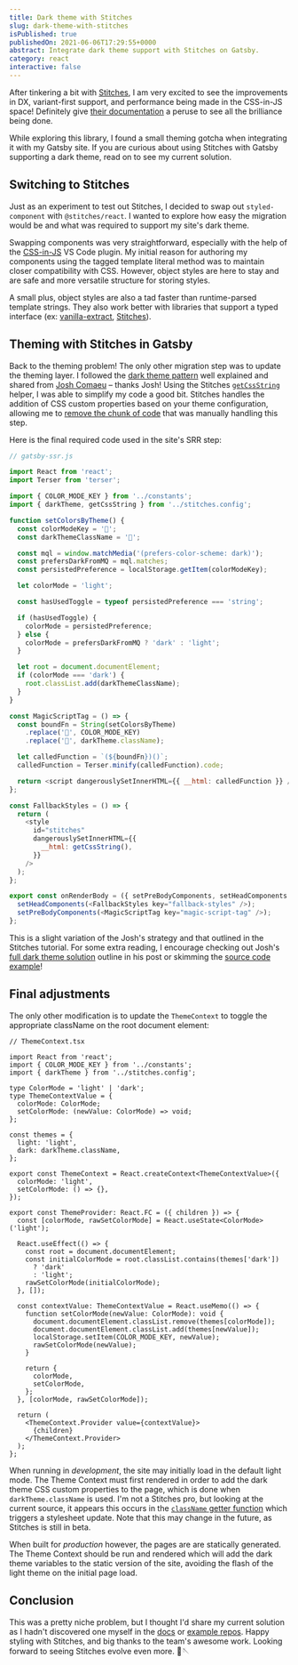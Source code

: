 ```yaml
---
title: Dark theme with Stitches
slug: dark-theme-with-stitches
isPublished: true
publishedOn: 2021-06-06T17:29:55+0000
abstract: Integrate dark theme support with Stitches on Gatsby.
category: react
interactive: false
---
```


After tinkering a bit with [Stitches], I am very excited to see the improvements in DX, variant-first support, and performance being made in the CSS-in-JS space! Definitely give [their documentation](https://stitches.dev/docs/introduction) a peruse to see all the brilliance being done.

While exploring this library, I found a small theming gotcha when integrating it with my Gatsby site. If you are curious about using Stitches with Gatsby supporting a dark theme, read on to see my current solution.

## Switching to Stitches

Just as an experiment to test out Stitches, I decided to swap out `styled-component` with `@stitches/react`. I wanted to explore how easy the migration would be and what was required to support my site's dark theme.

Swapping components was very straightforward, especially with the help of the [CSS-in-JS](https://marketplace.visualstudio.com/items?itemName=paulmolluzzo.convert-css-in-js) VS Code plugin. My initial reason for authoring my components using the tagged template literal method was to maintain closer compatibility with CSS. However, object styles are here to stay and are safe and more versatile structure for storing styles.

A small plus, object styles are also a tad faster than runtime-parsed template strings. They also work better with libraries that support a typed interface (ex: [vanilla-extract], [Stitches]).

## Theming with Stitches in Gatsby

Back to the theming problem! The only other migration step was to update the theming layer. I followed the [dark theme pattern](https://www.joshwcomeau.com/react/dark-mode/) well explained and shared from [Josh Comaeu](https://www.joshwcomeau.com/) – thanks Josh! Using the Stitches [`getCssString`](https://stitches.dev/docs/api#getcssstring) helper, I was able to simplify my code a good bit. Stitches handles the addition of CSS custom properties based on your theme configuration, allowing me to [remove the chunk of code](https://github.com/samrose3/samrose.me/pull/3/commits/bf67678b74e3da25e46882795faa7f2fc01f16de#diff-b26a79685dd67a0833a9124b52b8e4ef4cf037512f54415906aa367e75420193L73) that was manually handling this step.

Here is the final required code used in the site's SRR step:

```js
// gatsby-ssr.js

import React from 'react';
import Terser from 'terser';

import { COLOR_MODE_KEY } from '../constants';
import { darkTheme, getCssString } from '../stitches.config';

function setColorsByTheme() {
  const colorModeKey = '🔑';
  const darkThemeClassName = '🌙';

  const mql = window.matchMedia('(prefers-color-scheme: dark)');
  const prefersDarkFromMQ = mql.matches;
  const persistedPreference = localStorage.getItem(colorModeKey);

  let colorMode = 'light';

  const hasUsedToggle = typeof persistedPreference === 'string';

  if (hasUsedToggle) {
    colorMode = persistedPreference;
  } else {
    colorMode = prefersDarkFromMQ ? 'dark' : 'light';
  }

  let root = document.documentElement;
  if (colorMode === 'dark') {
    root.classList.add(darkThemeClassName);
  }
}

const MagicScriptTag = () => {
  const boundFn = String(setColorsByTheme)
    .replace('🔑', COLOR_MODE_KEY)
    .replace('🌙', darkTheme.className);

  let calledFunction = `(${boundFn})()`;
  calledFunction = Terser.minify(calledFunction).code;

  return <script dangerouslySetInnerHTML={{ __html: calledFunction }} />;
};

const FallbackStyles = () => {
  return (
    <style
      id="stitches"
      dangerouslySetInnerHTML={{
        __html: getCssString(),
      }}
    />
  );
};

export const onRenderBody = ({ setPreBodyComponents, setHeadComponents }) => {
  setHeadComponents(<FallbackStyles key="fallback-styles" />);
  setPreBodyComponents(<MagicScriptTag key="magic-script-tag" />);
};
```

This is a slight variation of the Josh's strategy and that outlined in the Stitches tutorial. For some extra reading, I encourage checking out Josh's [full dark theme solution](https://www.joshwcomeau.com/react/dark-mode/) outline in his post or skimming the [source code example](https://github.com/joshwcomeau/dark-mode-minimal)!

## Final adjustments

The only other modification is to update the `ThemeContext` to toggle the appropriate className on the root document element:

```tsx
// ThemeContext.tsx

import React from 'react';
import { COLOR_MODE_KEY } from '../constants';
import { darkTheme } from '../stitches.config';

type ColorMode = 'light' | 'dark';
type ThemeContextValue = {
  colorMode: ColorMode;
  setColorMode: (newValue: ColorMode) => void;
};

const themes = {
  light: 'light',
  dark: darkTheme.className,
};

export const ThemeContext = React.createContext<ThemeContextValue>({
  colorMode: 'light',
  setColorMode: () => {},
});

export const ThemeProvider: React.FC = ({ children }) => {
  const [colorMode, rawSetColorMode] = React.useState<ColorMode>('light');

  React.useEffect(() => {
    const root = document.documentElement;
    const initialColorMode = root.classList.contains(themes['dark'])
      ? 'dark'
      : 'light';
    rawSetColorMode(initialColorMode);
  }, []);

  const contextValue: ThemeContextValue = React.useMemo(() => {
    function setColorMode(newValue: ColorMode): void {
      document.documentElement.classList.remove(themes[colorMode]);
      document.documentElement.classList.add(themes[newValue]);
      localStorage.setItem(COLOR_MODE_KEY, newValue);
      rawSetColorMode(newValue);
    }

    return {
      colorMode,
      setColorMode,
    };
  }, [colorMode, rawSetColorMode]);

  return (
    <ThemeContext.Provider value={contextValue}>
      {children}
    </ThemeContext.Provider>
  );
};
```

When running in _development_, the site may initially load in the default light mode. The Theme Context must first rendered in order to add the dark theme CSS custom properties to the page, which is done when `darkTheme.className` is used. I'm not a Stitches pro, but looking at the current source, it appears this occurs in the [`className` getter function](https://github.com/modulz/stitches/blob/main/packages/core/src/index.js#L126) which triggers a stylesheet update. Note that this may change in the future, as Stitches is still in beta.

When built for _production_ however, the pages are are statically generated. The Theme Context should be run and rendered which will add the dark theme variables to the static version of the site, avoiding the flash of the light theme on the initial page load.

## Conclusion

This was a pretty niche problem, but I thought I'd share my current solution as I hadn't discovered one myself in the [docs](https://stitches.dev/blog/using-gatsby-with-stitches) or [example repos](https://github.com/peduarte/gatsby-with-stitches-demo/issues/1). Happy styling with Stitches, and big thanks to the team's awesome work. Looking forward to seeing Stitches evolve even more. 🧶🪡

[stitches]: https://stitches.dev
[vanilla-extract]: http://vanilla-extract.style

